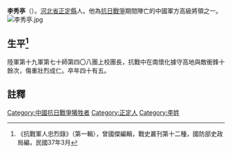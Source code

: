'''李秀亭'''（{{bd|？年||1937年|10月20日|}}）。[[河北省|河北省]][[正定縣|正定縣]]人。他為[[抗日戰爭|抗日戰爭]]期間陣亡的中國軍方高級將領之一。
[[File:李秀亭.jpg|thumb]]

== 生平<ref>《抗戰軍人忠烈錄》（第一輯），曾國傑編輯，戰史叢刊第十二種，國防部史政局編，民國37年3月</ref> ==
陸軍第十九軍第七十師第四〇八團上校團長，抗戰中在南懷化據守高地與敵衝鋒十餘次，傷重壯烈成仁。卒年四十有五。
==註釋==
{{reflist}}

{{DEFAULTSORT:L}}
[[Category:中國抗日戰爭犧牲者|Category:中國抗日戰爭犧牲者]]
[[Category:正定人|Category:正定人]]
[[Category:李姓|Category:李姓]]
